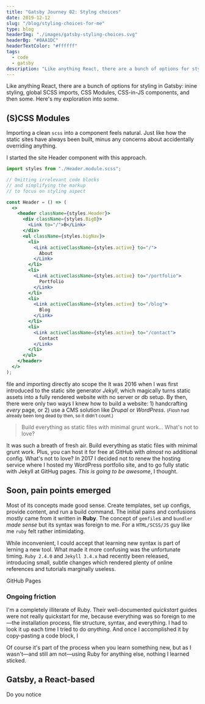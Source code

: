 ```yaml
---
title: "Gatsby Journey 02: Stylng choices"
date: 2019-12-12
slug: "/blog/styling-choices-for-me"
type: blog
headerImg: "./images/gatsby-styling-choices.svg"
headerBg: "#0AA1DC"
headerTextColor: "#ffffff"
tags:
  - code
  - gatsby
description: "Like anything React, there are a bunch of options for styling in Gatsby: inine styling, global SCSS imports, CSS Modules, CSS-in-JS components, and then some. Here's my exploration into some."
---
```


<p class="excerpt">
  Like anything React, there are a bunch of options for styling in Gatsby: inine
  styling, global SCSS imports, CSS Modules, CSS-in-JS components, and then
  some. Here's my exploration into some.
</p>

## (S)CSS Modules

Importing a clean `scss` into a component feels natural. Just like how the static sites have always been built, minus any concerns about accidentally overriding anything.

I started the site Header component with this approach.

```jsx filename:Header.JS
import styles from "./Header.module.scss";

// Omitting irrelevant code blocks
// and simplifying the markup
// to focus on styling aspect

const Header = () => (
  <>
    <header className={styles.Header}>
      <div className={styles.BigB}>
        <Link to="/">B</Link>
      </div>
      <ul className={styles.bigNav}>
        <li>
          <Link activeClassName={styles.active} to="/">
            About
          </Link>
        </li>
        <li>
          <Link activeClassName={styles.active} to="/portfolio">
            Portfolio
          </Link>
        </li>
        <li>
          <Link activeClassName={styles.active} to="/blog">
            Blog
          </Link>
        </li>
        <li>
          <Link activeClassName={styles.active} to="/contact">
            Contact
          </Link>
        </li>
      </ul>
    </header>
  </>
);
```

file and importing directly ato scope the It was 2016 when I was first introduced to the static site generator _Jekyll_, which magically turns static assets into a fully rendered website with no server or db setup. By then, there were only two ways I knew how to build a website: 1) handcrafting _every_ page, or 2) use a CMS solution like _Drupal_ or _WordPress_. <small>(_Flash_ had already been long dead by then, so it didn't count.)</small>

<blockquote class="pullquote qr">
  Build everything as static files with minimal grunt work... What's not to
  love?
</blockquote>

It was such a breath of fresh air. Build everything as static files with minimal grunt work. Plus, you can host it for free at GitHub with _almost_ no additional config. What's not to love? In 2017 I decided not to renew the hosting service where I hosted my WordPress portfolio site, and to go fully static with Jekyll at GitHug pages. _This is going to be awesome_, I thought.

## Soon, pain points emerged

Most of its concepts made good sense. Create templates, set up configs, provide content, and run a build command. The initial pains and confusions mostly came from it written in **Ruby**. The concept of `gemfile`s and `bundler` _made sense_ but its syntax was foreign to me. For a `HTML/SCSS/JS` guy like me `ruby` felt rather intimidating.

While inconvenient, I could accept that learning new syntax is part of lerning a new tool. What made it more confusing was the unfortunate timing. `Ruby 2.4.0` and `Jekyll 3.4.x` had recently been released, introducing small, subtle changes which rendered plenty of online references and tutorials marginally useless.

GitHub Pages

### Ongoing friction

I'm a completely illiterate of Ruby. Their well-documented _quickstart_ guides were not really quickstart for me, because everything was so foreign to me—the installation process, file structure, syntax, and everything. I had to look it up each time I tried to do _anything_. And once I accomplished it by copy-pasting a code block, I

Of course it's part of the process when you learn something new, but as I wasn't—and still am not—using Ruby for anything else, nothing I learned sticked.

## Gatsby, a React-based

Do you notice
